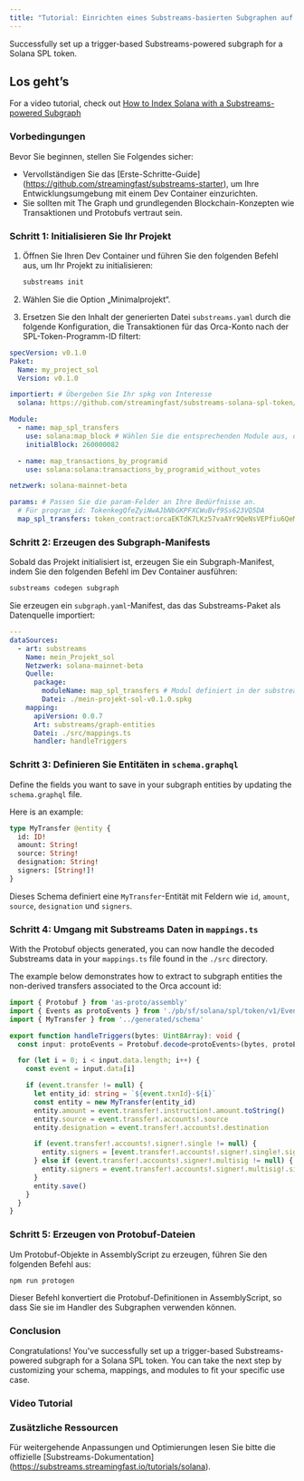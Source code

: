 ```yaml
---
title: "Tutorial: Einrichten eines Substreams-basierten Subgraphen auf Solana"
---
```


Successfully set up a trigger-based Substreams-powered subgraph for a Solana SPL token.

## Los geht’s

For a video tutorial, check out [How to Index Solana with a Substreams-powered Subgraph](/sps/tutorial/#video-tutorial)

### Vorbedingungen

Bevor Sie beginnen, stellen Sie Folgendes sicher:

- Vervollständigen Sie das [Erste-Schritte-Guide] (https://github.com/streamingfast/substreams-starter), um Ihre Entwicklungsumgebung mit einem Dev Container einzurichten.
- Sie sollten mit The Graph und grundlegenden Blockchain-Konzepten wie Transaktionen und Protobufs vertraut sein.

### Schritt 1: Initialisieren Sie Ihr Projekt

1. Öffnen Sie Ihren Dev Container und führen Sie den folgenden Befehl aus, um Ihr Projekt zu initialisieren:

   ```bash
   substreams init
   ```

2. Wählen Sie die Option „Minimalprojekt“.

3. Ersetzen Sie den Inhalt der generierten Datei `substreams.yaml` durch die folgende Konfiguration, die Transaktionen für das Orca-Konto nach der SPL-Token-Programm-ID filtert:

```yaml
specVersion: v0.1.0
Paket:
  Name: my_project_sol
  Version: v0.1.0

importiert: # Übergeben Sie Ihr spkg von Interesse
  solana: https://github.com/streamingfast/substreams-solana-spl-token/raw/master/tokens/solana-spl-token-v0.1.0.spkg

Module:
  - name: map_spl_transfers
    use: solana:map_block # Wählen Sie die entsprechenden Module aus, die in Ihrem spkg verfügbar sind
    initialBlock: 260000082

  - name: map_transactions_by_programid
    use: solana:solana:transactions_by_programid_without_votes

netzwerk: solana-mainnet-beta

params: # Passen Sie die param-Felder an Ihre Bedürfnisse an.
  # Für program_id: TokenkegQfeZyiNwAJbNbGKPFXCWuBvf9Ss623VQ5DA
  map_spl_transfers: token_contract:orcaEKTdK7LKz57vaAYr9QeNsVEPfiu6QeMU1kektZE
```

### Schritt 2: Erzeugen des Subgraph-Manifests

Sobald das Projekt initialisiert ist, erzeugen Sie ein Subgraph-Manifest, indem Sie den folgenden Befehl im Dev Container ausführen:

```bash
substreams codegen subgraph
```

Sie erzeugen ein `subgraph.yaml`-Manifest, das das Substreams-Paket als Datenquelle importiert:

```yaml
---
dataSources:
  - art: substreams
    Name: mein_Projekt_sol
    Netzwerk: solana-mainnet-beta
    Quelle:
      package:
        moduleName: map_spl_transfers # Modul definiert in der substreams.yaml
        Datei: ./mein-projekt-sol-v0.1.0.spkg
    mapping:
      apiVersion: 0.0.7
      Art: substreams/graph-entities
      Datei: ./src/mappings.ts
      handler: handleTriggers
```

### Schritt 3: Definieren Sie Entitäten in `schema.graphql`

Define the fields you want to save in your subgraph entities by updating the `schema.graphql` file.

Here is an example:

```graphql
type MyTransfer @entity {
  id: ID!
  amount: String!
  source: String!
  designation: String!
  signers: [String!]!
}
```

Dieses Schema definiert eine `MyTransfer`-Entität mit Feldern wie `id`, `amount`, `source`, `designation` und `signers`.

### Schritt 4: Umgang mit Substreams Daten in `mappings.ts`

With the Protobuf objects generated, you can now handle the decoded Substreams data in your `mappings.ts` file found in the `./src` directory.

The example below demonstrates how to extract to subgraph entities the non-derived transfers associated to the Orca account id:

```ts
import { Protobuf } from 'as-proto/assembly'
import { Events as protoEvents } from './pb/sf/solana/spl/token/v1/Events'
import { MyTransfer } from '../generated/schema'

export function handleTriggers(bytes: Uint8Array): void {
  const input: protoEvents = Protobuf.decode<protoEvents>(bytes, protoEvents.decode)

  for (let i = 0; i < input.data.length; i++) {
    const event = input.data[i]

    if (event.transfer != null) {
      let entity_id: string = `${event.txnId}-${i}`
      const entity = new MyTransfer(entity_id)
      entity.amount = event.transfer!.instruction!.amount.toString()
      entity.source = event.transfer!.accounts!.source
      entity.designation = event.transfer!.accounts!.destination

      if (event.transfer!.accounts!.signer!.single != null) {
        entity.signers = [event.transfer!.accounts!.signer!.single!.signer]
      } else if (event.transfer!.accounts!.signer!.multisig != null) {
        entity.signers = event.transfer!.accounts!.signer!.multisig!.signers
      }
      entity.save()
    }
  }
}
```

### Schritt 5: Erzeugen von Protobuf-Dateien

Um Protobuf-Objekte in AssemblyScript zu erzeugen, führen Sie den folgenden Befehl aus:

```bash
npm run protogen
```

Dieser Befehl konvertiert die Protobuf-Definitionen in AssemblyScript, so dass Sie sie im Handler des Subgraphen verwenden können.

### Conclusion

Congratulations! You've successfully set up a trigger-based Substreams-powered subgraph for a Solana SPL token. You can take the next step by customizing your schema, mappings, and modules to fit your specific use case.

### Video Tutorial

<VideoEmbed youtube="RmKi-Nq9E_A" />

### Zusätzliche Ressourcen

Für weitergehende Anpassungen und Optimierungen lesen Sie bitte die offizielle [Substreams-Dokumentation] (https://substreams.streamingfast.io/tutorials/solana).
